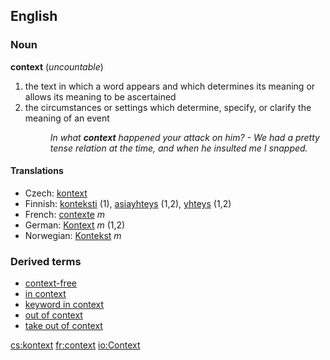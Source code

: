 ==English==
===Noun===
'''context''' (''uncountable'')

#the text in which a word appears and which determines its meaning or allows its meaning to be ascertained
#the circumstances or settings which determine, specify, or clarify the meaning of an event
#:''In what '''context''' happened your attack on him? - We had a pretty tense relation at the time, and when he insulted me I snapped.''

====Translations====
*Czech: [[kontext]]
*Finnish: [[konteksti]] (1), [[asiayhteys]] (1,2), [[yhteys]] (1,2)
*French: [[contexte]] ''m''
*German: [[Kontext]] ''m'' (1,2)
*Norwegian: [[Kontekst]] ''m''

===Derived terms===
*[[context-free]]
*[[in context]]
*[[keyword in context]]
*[[out of context]]
*[[take out of context]]

[[cs:kontext]]
[[fr:context]]
[[io:Context]]
